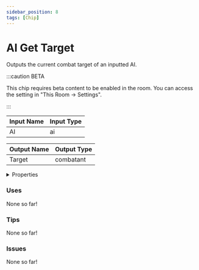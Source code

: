 ```yaml
---
sidebar_position: 8
tags: [Chip]
---
```


# AI Get Target

Outputs the current combat target of an inputted AI.

:::caution BETA

This chip requires beta content to be enabled in the room. You can access the setting in "This Room -> Settings".

:::


<EsbSvg />

| Input Name | Input Type |
|-----------|-----------|
| AI | ai |

| Output Name | Output Type |
|-----------|-----------|
| Target | combatant |


<details>
  <summary>Properties</summary>
  <div>
    <div>
    <table>
      <thead>
        <tr>
          <th>Is beta required?</th>
          <th>✅</th>
        </tr>
        <tr>
          <th>Is this chip a trolling risk?</th>
          <th>❌</th>
        </tr>
        <tr>
          <th>Chip UUID</th>
          <th>1637b250-e497-4f4a-9d5e-64206488391c</th>
        </tr>
      </thead>
    </table>
    </div>
  </div>
</details>

### Uses

None so far!

### Tips

None so far!

### Issues

None so far!